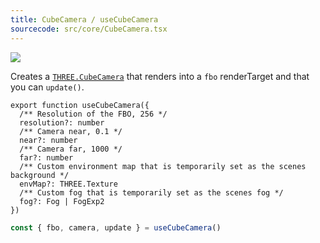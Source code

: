 ```yaml
---
title: CubeCamera / useCubeCamera
sourcecode: src/core/CubeCamera.tsx
---
```


[![](https://img.shields.io/badge/-storybook-%23ff69b4)](https://drei.pmnd.rs/?path=/story/camera-cubecamera)

Creates a [`THREE.CubeCamera`](https://threejs.org/docs/#api/en/cameras/CubeCamera) that renders into a `fbo` renderTarget and that you can `update()`.

```tsx
export function useCubeCamera({
  /** Resolution of the FBO, 256 */
  resolution?: number
  /** Camera near, 0.1 */
  near?: number
  /** Camera far, 1000 */
  far?: number
  /** Custom environment map that is temporarily set as the scenes background */
  envMap?: THREE.Texture
  /** Custom fog that is temporarily set as the scenes fog */
  fog?: Fog | FogExp2
})
```

```jsx
const { fbo, camera, update } = useCubeCamera()
```
